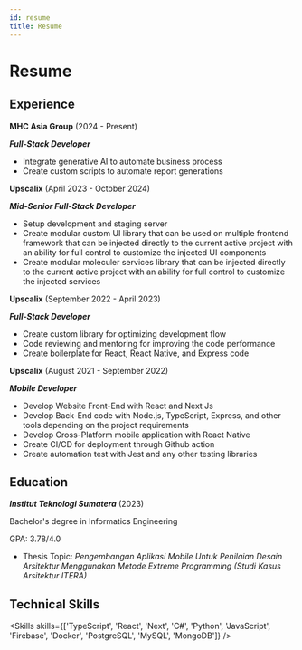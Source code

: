 ---
id: resume
title: Resume
---

# Resume

## Experience

**MHC Asia Group** (2024 - Present)

_**Full-Stack Developer**_

- Integrate generative AI to automate business process
- Create custom scripts to automate report generations

**Upscalix** (April 2023 - October 2024)

_**Mid-Senior Full-Stack Developer**_

- Setup development and staging server
- Create modular custom UI library that can be used on multiple frontend framework that can be injected directly to the current active project with an ability for full control to customize the injected UI components
- Create modular moleculer services library that can be injected directly to the current active project with an ability for full control to customize the injected services

**Upscalix** (September 2022 - April 2023)

_**Full-Stack Developer**_

- Create custom library for optimizing development flow
- Code reviewing and mentoring for improving the code performance
- Create boilerplate for React, React Native, and Express code

**Upscalix** (August 2021 - September 2022)

_**Mobile Developer**_

- Develop Website Front-End with React and Next Js
- Develop Back-End code with Node.js, TypeScript, Express, and other tools depending on the project requirements
- Develop Cross-Platform mobile application with React Native
- Create CI/CD for deployment through Github action
- Create automation test with Jest and any other testing libraries

## Education

_**Institut Teknologi Sumatera**_ (2023)  

Bachelor's degree in Informatics Engineering

GPA: 3.78/4.0

- Thesis Topic: _Pengembangan Aplikasi Mobile Untuk Penilaian Desain Arsitektur Menggunakan Metode Extreme Programming (Studi Kasus Arsitektur ITERA)_

## Technical Skills


<Skills skills={['TypeScript',  'React', 'Next', 'C#', 'Python', 'JavaScript', 'Firebase', 'Docker', 'PostgreSQL', 'MySQL', 'MongoDB']} />
